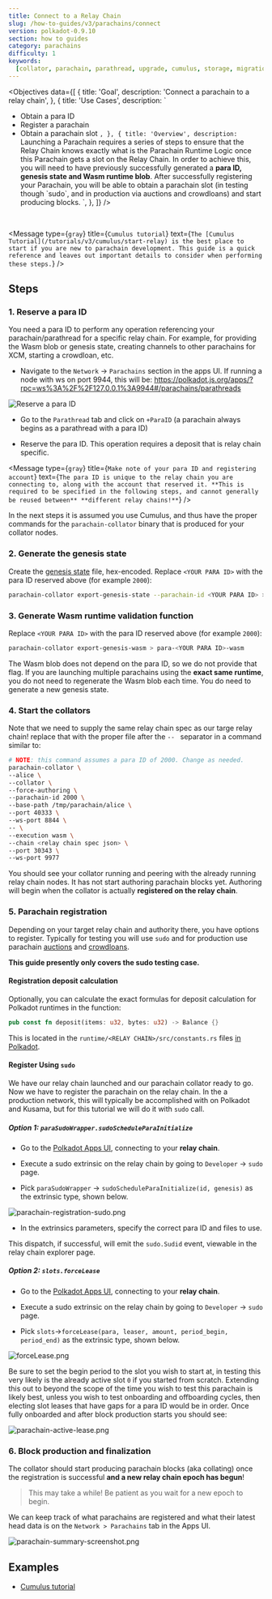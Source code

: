 ```yaml
---
title: Connect to a Relay Chain
slug: /how-to-guides/v3/parachains/connect
version: polkadot-0.9.10
section: how to guides
category: parachains
difficulty: 1
keywords:
  [collator, parachain, parathread, upgrade, cumulus, storage, migration, paraid, register, launch]
---
```


<Objectives
  data={[
    {
      title: 'Goal',
      description: 'Connect a parachain to a relay chain',
    },
    {
      title: 'Use Cases',
      description: `
  - Obtain a para ID
  - Register a parachain
  - Obtain a parachain slot
      `,
    },
    {
      title: 'Overview',
      description: `
  Launching a Parachain requires a series of steps to ensure that the Relay Chain
  knows exactly what is the Parachain Runtime Logic once this Parachain gets a
  slot on the Relay Chain. In order to achieve this, you will need to have
  previously successfully generated a **para ID, genesis state and Wasm runtime blob**.
  After successfully registering your Parachain, you will be able to obtain a parachain slot
  (in testing though \`sudo\`, and in production via auctions and crowdloans) and start
  producing blocks.
      `,
    },
  ]}
/>
<br />

<Message
  type={`gray`}
  title={`Cumulus tutorial`}
  text={`
The [Cumulus Tutorial](/tutorials/v3/cumulus/start-relay) is the best place to start if you are new
to parachain development. This guide is a quick reference and leaves out important details to
consider when performing these steps.
`}
/>

## Steps

### 1. Reserve a para ID

You need a para ID to perform any operation referencing your parachain/parathread for a specific
relay chain. For example, for providing the Wasm blob or genesis state, creating channels to other
parachains for XCM, starting a crowdloan, etc.

- Navigate to the `Network` -> `Parachains` section in the apps UI. If running a node with ws on port 9944, this
  will be:
  https://polkadot.js.org/apps/?rpc=ws%3A%2F%2F127.0.0.1%3A9944#/parachains/parathreads

![Reserve a para ID](../../../../src/images/tutorials/09-cumulus/paraid-reserve.png)

- Go to the `Parathread` tab and click on `+ParaID` (a parachain always
  begins as a parathread with a para ID)

- Reserve the para ID. This operation requires a deposit that is relay chain specific.

<Message
  type={`gray`}
  title={`Make note of your para ID and registering account`}
  text={`
The para ID is unique to the relay chain you are connecting to, along with the account that reserved
it. **This is required to be specified in the following steps, and cannot generally be reused between**
**different relay chains!**
`}
/>

In the next steps it is assumed you use Cumulus, and thus have the proper commands for the `parachain-collator`
binary that is produced for your collator nodes.

### 2. Generate the genesis state

Create the [genesis state](/v3/runtime/chain-specs#the-genesis-state) file, hex-encoded.
Replace `<YOUR PARA ID>` with the para ID reserved above (for example `2000`):

```bash
parachain-collator export-genesis-state --parachain-id <YOUR PARA ID> > para-<YOUR PARA ID>-genesis
```

### 3. Generate Wasm runtime validation function

Replace `<YOUR PARA ID>` with the para ID reserved above (for example `2000`):

```bash
parachain-collator export-genesis-wasm > para-<YOUR PARA ID>-wasm
```

The Wasm blob does not depend on the para ID, so we do not provide that flag. If you are
launching multiple parachains using the **exact same runtime**, you do not need to regenerate the Wasm
blob each time. You do need to generate a new genesis state.

### 4. Start the collators

Note that we need to supply the same relay chain spec as our targe relay chain! replace that with
the proper file after the `-- ` separator in a command similar to:

```bash
# NOTE: this command assumes a para ID of 2000. Change as needed.
parachain-collator \
--alice \
--collator \
--force-authoring \
--parachain-id 2000 \
--base-path /tmp/parachain/alice \
--port 40333 \
--ws-port 8844 \
-- \
--execution wasm \
--chain <relay chain spec json> \
--port 30343 \
--ws-port 9977
```

You should see your collator running and peering with the already
running relay chain nodes. It has not start authoring parachain blocks yet.
Authoring will begin when the collator is actually **registered on the relay chain**.

### 5. Parachain registration

Depending on your target relay chain and authority there, you have options to register. Typically
for testing you will use `sudo` and for production
use parachain [auctions](https://wiki.polkadot.network/docs/learn-auction)
and [crowdloans](https://wiki.polkadot.network/docs/learn-crowdloans).

**This guide presently only covers the sudo testing case.**

<!-- FIXME TODO : add crowdloan auctions HTG or polkadot wiki page with this setp-by-step -->

#### Registration deposit calculation

Optionally, you can calculate the exact formulas for deposit calculation for Polkadot runtimes in the function:

```rust
pub const fn deposit(items: u32, bytes: u32) -> Balance {}
```

This is located in the `runtime/<RELAY CHAIN>/src/constants.rs`
files [in Polkadot](https://github.com/paritytech/polkadot/blob/master/runtime/).

#### Register Using `sudo`

We have our relay chain launched and our parachain collator ready to go. Now we have to register the
parachain on the relay chain. In the a production network, this will typically be accomplished
with on Polkadot and Kusama, but for this tutorial we will do it with `sudo` call.

##### Option 1: `paraSudoWrapper.sudoScheduleParaInitialize`

- Go to the [Polkadot Apps UI](https://polkadot.js.org/apps/#/explorer), connecting to your
  **relay chain**.

- Execute a sudo extrinsic on the relay chain by going to `Developer` -> `sudo` page.

- Pick `paraSudoWrapper` -> `sudoScheduleParaInitialize(id, genesis)` as the extrinsic type,
  shown below.

![parachain-registration-sudo.png](../../../../src/images/tutorials/09-cumulus/parachain-registration-sudo.png)

- In the extrinsics parameters, specify the correct para ID and files to use.

This dispatch, if successful, will emit the `sudo.Sudid` event, viewable in the relay chain explorer
page.

##### Option 2: `slots.forceLease`

- Go to the [Polkadot Apps UI](https://polkadot.js.org/apps/#/explorer), connecting to your
  **relay chain**.

- Execute a sudo extrinsic on the relay chain by going to `Developer` -> `sudo` page.

- Pick `slots`->`forceLease(para, leaser, amount, period_begin, period_end)` as the extrinsic type,
  shown below.

![forceLease.png](../../../../src/images/tutorials/09-cumulus/forceLease.png)

Be sure to set the begin period to the slot you wish to start at, in testing this very likely is the
already active slot `0` if you started from scratch. Extending this out to beyond the scope of
the time you wish to test this parachain is likely best, unless you wish to test onboarding and
offboarding cycles, then electing slot leases that have gaps for a para ID would be in order.
Once fully onboarded and after block production starts you should see:

![parachain-active-lease.png](../../../../src/images/tutorials/09-cumulus/parachain-active-lease.png)

### 6. Block production and finalization

The collator should start producing parachain blocks (aka collating) once the registration is
successful **and a new relay chain epoch has begun**!

> This may take a while! Be patient as you wait for a new epoch to begin.

We can keep track of what parachains are registered and what their latest head data is on the
`Network > Parachains` tab in the Apps UI.

![parachain-summary-screenshot.png](../../../../src/images/tutorials/09-cumulus/parachain-summary-screenshot.png)

## Examples

- [Cumulus tutorial](/tutorials/v3/cumulus/start-relay)
